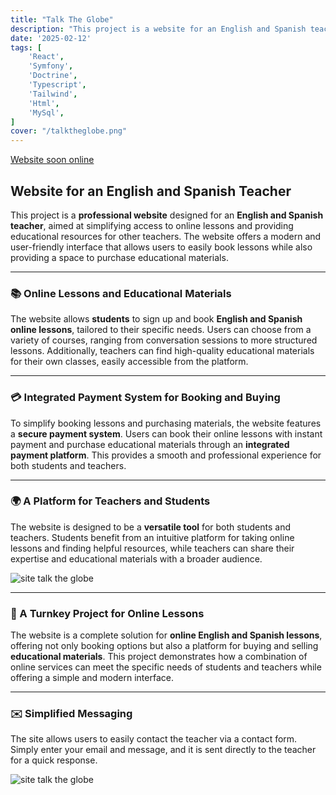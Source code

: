 ```yaml
---
title: "Talk The Globe"
description: "This project is a website for an English and Spanish teacher. It allows users to book online lessons, find teaching materials for educators, and access a payment system to book lessons or purchase materials."
date: '2025-02-12'
tags: [
	'React',
	'Symfony',
	'Doctrine',
	'Typescript',
	'Tailwind',
	'Html',
	'MySql',
]
cover: "/talktheglobe.png"
---
```

[Website soon online]()

## **Website for an English and Spanish Teacher**

This project is a **professional website** designed for an **English and Spanish teacher**, aimed at simplifying access to online lessons and providing educational resources for other teachers. The website offers a modern and user-friendly interface that allows users to easily book lessons while also providing a space to purchase educational materials.

---

### **📚 Online Lessons and Educational Materials**

The website allows **students** to sign up and book **English and Spanish online lessons**, tailored to their specific needs. Users can choose from a variety of courses, ranging from conversation sessions to more structured lessons. Additionally, teachers can find high-quality educational materials for their own classes, easily accessible from the platform.

---

### **💳 Integrated Payment System for Booking and Buying**

To simplify booking lessons and purchasing materials, the website features a **secure payment system**. Users can book their online lessons with instant payment and purchase educational materials through an **integrated payment platform**. This provides a smooth and professional experience for both students and teachers.

---

### **🌍 A Platform for Teachers and Students**

The website is designed to be a **versatile tool** for both students and teachers. Students benefit from an intuitive platform for taking online lessons and finding helpful resources, while teachers can share their expertise and educational materials with a broader audience.

<img src="/covertalktheglobe.png" alt="site talk the globe" />

---

### **🚀 A Turnkey Project for Online Lessons**

The website is a complete solution for **online English and Spanish lessons**, offering not only booking options but also a platform for buying and selling **educational materials**. This project demonstrates how a combination of online services can meet the specific needs of students and teachers while offering a simple and modern interface.

---

### **✉️ Simplified Messaging**

The site allows users to easily contact the teacher via a contact form. Simply enter your email and message, and it is sent directly to the teacher for a quick response.

<img src="/mailtalktheglobe.png" alt="site talk the globe" />
